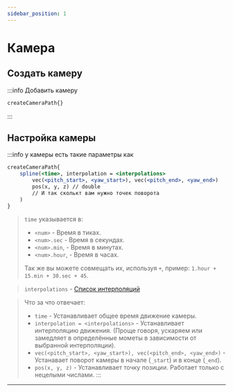 ```yaml
---
sidebar_position: 1
---
```


# Камера

## Создать камеру

:::info Добавить камеру
```jsx
createCameraPath{}
```
:::

## Настройка камеры

:::info у камеры есть такие параметры как
```jsx
createCameraPath{
    spline(<time>, interpolation = <interpolations>
        vec(<pitch_start>, <yaw_start>), vec(<pitch_end>, <yaw_end>)
        pos(x, y, z) // double
        // И так сколькт вам нужно точек поворота
    )
}
```
> `time` указывается в:
> - `<num>` - Время в тиках.
> - `<num>.sec` - Время в секундах.
> - `<num>.min`, - Время в минутах.
> - `<num>.hour`, - Время в часах.
>
> Так же вы можете совмещать их, используя `+`, пример: `1.hour + 15.min + 30.sec + 45`.

> `interpolations` - [Список интерполяций](../Tools/interpolations)

> Что за что отвечает:
> - `time` - Устанавливает общее время движение камеры.
> - `interpolation = <interpolations>` - Устанавливает интерполяцию движения. (Проще говоря, ускаряем или замедляет в определённые мометы в зависимости от выбранной интерполяции).
> - `vec(<pitch_start>, <yaw_start>), vec(<pitch_end>, <yaw_end>)` - Устанавает поворот камеры в начале (`_start`) и в конце (`_end`).
> - `pos(x, y, z)` - Устанавливает точку позиции. Работает только с нецелыми числами.
:::

---
